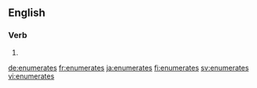 ==English==

===Verb===
{{head|en|verb form}}

# {{en-third-person singular of|enumerate}}

[[de:enumerates]]
[[fr:enumerates]]
[[ja:enumerates]]
[[fi:enumerates]]
[[sv:enumerates]]
[[vi:enumerates]]